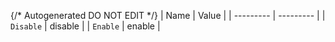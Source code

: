 {/* Autogenerated DO NOT EDIT  */}
| Name      | Value     |
| --------- | --------- |
| `Disable` | disable   |
| `Enable`  | enable    |